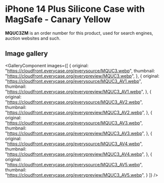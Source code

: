 
# iPhone 14 Plus Silicone Case with MagSafe - Canary Yellow

<Callout type='info' emoji='👉🏻'>**MQUC3ZM** is an order number for this product, used for search engines, auction websites and such.</Callout>

## Image gallery

<GalleryComponent
    images={[
      {
        original: "https://cloudfront.everycase.org/everysource/MQUC3.webp",
        thumbnail: "https://cloudfront.everycase.org/everypreview/MQUC3.webp",
      },
      {
        original: "https://cloudfront.everycase.org/everysource/MQUC3_AV1.webp",
        thumbnail: "https://cloudfront.everycase.org/everypreview/MQUC3_AV1.webp",
      },
      {
        original: "https://cloudfront.everycase.org/everysource/MQUC3_AV2.webp",
        thumbnail: "https://cloudfront.everycase.org/everypreview/MQUC3_AV2.webp",
      },
      {
        original: "https://cloudfront.everycase.org/everysource/MQUC3_AV3.webp",
        thumbnail: "https://cloudfront.everycase.org/everypreview/MQUC3_AV3.webp",
      },
      {
        original: "https://cloudfront.everycase.org/everysource/MQUC3_AV4.webp",
        thumbnail: "https://cloudfront.everycase.org/everypreview/MQUC3_AV4.webp",
      },
      {
        original: "https://cloudfront.everycase.org/everysource/MQUC3_AV5.webp",
        thumbnail: "https://cloudfront.everycase.org/everypreview/MQUC3_AV5.webp",
      }
    ]}
  />
